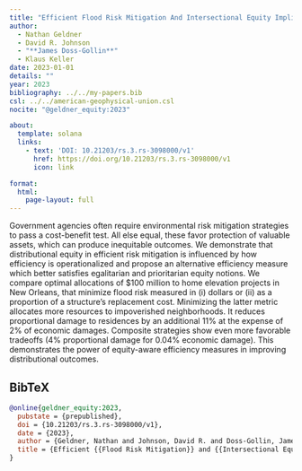 ```yaml
---
title: "Efficient Flood Risk Mitigation And Intersectional Equity Implications: A Case Study In New Orleans"
author:
  - Nathan Geldner
  - David R. Johnson
  - "**James Doss-Gollin**"
  - Klaus Keller
date: 2023-01-01
details: ""
year: 2023
bibliography: ../../my-papers.bib
csl: ../../american-geophysical-union.csl
nocite: "@geldner_equity:2023"

about:
  template: solana
  links:
    - text: 'DOI: 10.21203/rs.3.rs-3098000/v1'
      href: https://doi.org/10.21203/rs.3.rs-3098000/v1
      icon: link

format:
  html:
    page-layout: full
---
```


Government agencies often require environmental risk mitigation strategies to pass a cost-benefit test. All else equal, these favor protection of valuable assets, which can produce inequitable outcomes. We demonstrate that distributional equity in efficient risk mitigation is influenced by how efficiency is operationalized and propose an alternative efficiency measure which better satisfies egalitarian and prioritarian equity notions. We compare optimal allocations of \$100 million to home elevation projects in New Orleans, that minimize flood risk measured in (i) dollars or (ii) as a proportion of a structure’s replacement cost. Minimizing the latter metric allocates more resources to impoverished neighborhoods. It reduces proportional damage to residences by an additional 11\% at the expense of 2\% of economic damages. Composite strategies show even more favorable tradeoffs (4\% proportional damage for 0.04\% economic damage). This demonstrates the power of equity-aware efficiency measures in improving distributional outcomes.

## BibTeX

```bibtex
@online{geldner_equity:2023,
  pubstate = {prepublished},
  doi = {10.21203/rs.3.rs-3098000/v1},
  date = {2023},
  author = {Geldner, Nathan and Johnson, David R. and Doss-Gollin, James and Keller, Klaus},
  title = {Efficient {{Flood Risk Mitigation}} and {{Intersectional Equity Implications}}: {{A Case Study}} in {{New Orleans}}},
}
```